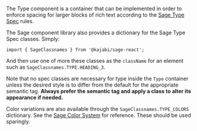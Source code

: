 
<Meta title="Sage/Type/Notes" />

The Type component is a container that can be implemented in order to enforce spacing for larger blocks of rich text according to the [Sage Type Spec](https://sage.kajabi.com/pages/foundations/typography) rules.

The Sage component library also provides a dictionary for the Sage Type Spec classes. Simply:

```
import { SageClassnames } from '@kajabi/sage-react';
```

And then use one of more these classes as the `className` for an element such as `SageClassnames.TYPE.HEADING_3`.

Note that no spec classes are necessary for type inside the `Type` container unless the desired style is to differ from the default for the appropriate semantic tag. <strong>Always prefer the semantic tag and apply a class to alter its appearance if needed.</strong>

Color variations are also available through the `SageClassnames.TYPE_COLORS` dictionary. See the [Sage Color System](https://sage.kajabi.com/pages/foundations/color) for reference. These should be used sparingly.
